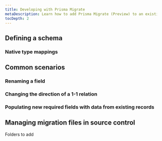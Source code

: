 ```yaml
---
title: Developing with Prisma Migrate
metaDescription: Learn how to add Prisma Migrate (Preview) to an existing project.
tocDepth: 2
---
```


<TopBlock>

</TopBlock>

## Defining a schema

### Native type mappings

## Common scenarios

### Renaming a field

### Changing the direction of a 1-1 relation

### Populating new required fields with data from existing records

## Managing migration files in source control

Folders to add
